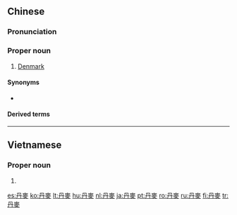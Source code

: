 {{also|丹麦}}
==Chinese==
{{zh-forms|s=丹麦|gloss=-}}

===Pronunciation===
{{zh-pron
|m=Dānmài
|c=daan1 mak6
|h=pfs=Tân-ma̍k
|md=Dăng-măk
|mn=qz:Tan-bia̍k/tw,xm:Tan-be̍h/zz:Tan-be̍k
|cat=pn
}}

===Proper noun===
{{zh-proper noun}}

# [[Denmark]]

====Synonyms====
* {{qualifier|obsolete}} {{zh-l|黃旗}}

====Derived terms====
{{zh-der|丹麥語}}

{{zh-cat|Countries}}

----

==Vietnamese==
{{vi-hantutab}}

===Proper noun===
{{vi-hantu}}

# {{han tu form of|Đan Mạch|[[Denmark]]}}

[[es:丹麥]]
[[ko:丹麥]]
[[lt:丹麥]]
[[hu:丹麥]]
[[nl:丹麥]]
[[ja:丹麥]]
[[pt:丹麥]]
[[ro:丹麥]]
[[ru:丹麥]]
[[fi:丹麥]]
[[tr:丹麥]]